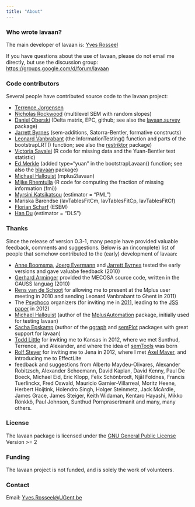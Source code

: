 ```yaml
---
title: "About"
---
```


### **Who wrote lavaan?**

The main developer of lavaan is: [Yves Rosseel](https://research.ugent.be/web/person/yves-rosseel-0/en)

If you have questions about the use of lavaan, please do not email me directly, but use the discussion group: <https://groups.google.com/d/forum/lavaan>

### **Code contributors**

Several people have contributed source code to the lavaan project:

-   [Terrence Jorgensen](https://www.uva.nl/en/profile/j/o/t.d.jorgensen/t.d.jorgensen.html)
-   [Nicholas Rockwood](https://njrockwood.com/) (multilevel SEM with random slopes)
-   [Daniel Oberski](http://daob.org/) (Delta matrix, EPC, github; see also the [lavaan.survey](https://cran.r-project.org/web/packages/lavaan.survey/index.html) package)
-   [Jarrett Byrnes](http://byrneslab.net/) (sem-additions, Satorra-Bentler, formative constructs)
-   [Leonard Vanbrabant](https://www.ggdwb.nl/onderzoek/team-onderzoek/) (the InformationTesting() function and parts of the bootstrapLRT() function; see also the [restriktor](https://cran.r-project.org/web/packages/restriktor/index.html) package)
-   [Victoria Savalei](https://psych.ubc.ca/profile/victoria-savalei/) (R code for missing data and the Yuan-Bentler test statistic)
-   [Ed Merkle](https://psychology.missouri.edu/people/merkle) (added type="yuan" in the bootstrapLavaan() function; see also the [blavaan](https://cran.r-project.org/web/packages/blavaan/index.html) package)
-   [Michael Hallquist](https://dependlab.unc.edu/) (mplus2lavaan)
-   [Mijke Rhemtulla](https://psychology.ucdavis.edu/people/mijke) (R code for computing the fraction of missing information (fmi))
-   [Myrsini Katsikatsou](https://www.lse.ac.uk/Statistics/People/Dr-Myrsini-Katsikatsou) (estimator = "PML")
-   Mariska Barendse (lavTablesFitCm, lavTablesFitCp, lavTablesFitCf)
-   [Florian Scharf](https://www.uni-muenster.de/PsyIFP.AENestler/members/scharf.html) (ESEM)
-   [Han Du](https://dulab.psych.ucla.edu/han-du/) (estimator = "DLS")

### **Thanks**

Since the release of version 0.3-1, many people have provided valuable feedback, comments and suggestions. Below is an (incomplete) list of people that somehow contributed to the (early) development of lavaan:

-   [Anne Boomsma](https://aboomsma.webhosting.rug.nl/), [Joerg Evermann](https://joerg.evermann.ca/) and [Jarrett Byrnes](http://byrneslab.net/) tested the early versions and gave valuabe feedback (2010)
-   [Gerhard Arminger](https://www.researchgate.net/profile/Gerhard-Arminger) provided the MECOSA source code, written in the GAUSS languag (2010)
-   [Rens van de Schoot](https://www.rensvandeschoot.com/) for allowing me to present at the Mplus user meeting in 2010 and sending Leonard Vanbrabant to Ghent in 2011)
-   The [Psychoco](https://www.psychoco.org/) organizers (for inviting me in [2011](https://www.psychoco.org/2011/index.html), leading to the [JSS paper](https://doi.org/10.18637/jss.v048.i02) in 2012)
-   [Michael Hallquist](https://dependlab.unc.edu/) (author of the [MplusAutomation](https://cran.r-project.org/web/packages/MplusAutomation/index.html) package, initially used for testing lavaan)
-   [Sacha Epskamp](http://sachaepskamp.com/) (author of the [qgraph](https://cran.r-project.org/web/packages/qgraph/) and [semPlot](https://cran.r-project.org/web/packages/semPlot/index.html) packages with great support for lavaan)
-   [Todd Little](https://www.depts.ttu.edu/education/our-people/Faculty/todd_little.php) for inviting me to Kansas in 2012, where we met Sunthud, Terrence, and Alexander, and where the idea of [semTools](https://cran.r-project.org/web/packages/semTools/index.html) was born
-   [Rolf Steyer](https://www.researchgate.net/profile/Rolf-Steyer) for inviting me to Jena in 2012, where I met [Axel Mayer](https://www.researchgate.net/scientific-contributions/Axel-Mayer-59120089), and introducing me to EffectLite
-   feedback and suggestions from Alberto Maydeu-Olivares, Alexander Robitzsch, Alexander Schoemann, David Kaplan, David Kenny, Paul De Boeck, Michael Eid, Eric Klopp, Felix Schönbrodt, Njål Foldnes, Francis Tuerlinckx, Fred Oswald, Mauricio Garnier-Villarreal, Moritz Heene, Herbert Hoijtink, Holendro Singh, Holger Steinmetz, Jack McArdle, James Grace, James Steiger, Keith Widaman, Kentaro Hayashi, Mikko Rönkkö, Paul Johnson, Sunthud Pornprasertmanit and many, many others.

### **License**

The lavaan package is licensed under the [GNU General Public License](http://www.gnu.org/licenses/) Version \>= 2

### **Funding**

The lavaan project is not funded, and is solely the work of volunteers.

### **Contact**

Email: [Yves.Rosseel\@UGent.be](mailto:Yves.Rosseel@UGent.be){.email}
